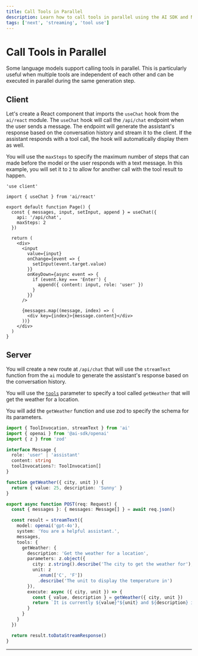 ```yaml
---
title: Call Tools in Parallel
description: Learn how to call tools in parallel using the AI SDK and Next.js
tags: ['next', 'streaming', 'tool use']
---
```


# Call Tools in Parallel

Some language models support calling tools in parallel. This is particularly useful when multiple tools are independent of each other and can be executed in parallel during the same generation step.

<Browser>
  <ChatGeneration
    history={[
      { role: 'User', content: 'How is it going?' },
      { role: 'Assistant', content: 'All good, how may I help you?' }
    ]}
    inputMessage={{
      role: 'User',
      content: 'What is the weather in Paris and New York?'
    }}
    outputMessage={{
      role: 'Assistant',
      content:
        'The weather is 24°C in New York and 25°C in Paris. It is sunny in both cities.'
    }}
  />
</Browser>

## Client

Let's create a React component that imports the `useChat` hook from the `ai/react` module. The `useChat` hook will call the `/api/chat` endpoint when the user sends a message. The endpoint will generate the assistant's response based on the conversation history and stream it to the client. If the assistant responds with a tool call, the hook will automatically display them as well.

You will use the `maxSteps` to specify the maximum number of steps that can made before the model or the user responds with a text message. In this example, you will set it to `2` to allow for another call with the tool result to happen.

```tsx filename='app/page.tsx'
'use client'

import { useChat } from 'ai/react'

export default function Page() {
  const { messages, input, setInput, append } = useChat({
    api: '/api/chat',
    maxSteps: 2
  })

  return (
    <div>
      <input
        value={input}
        onChange={event => {
          setInput(event.target.value)
        }}
        onKeyDown={async event => {
          if (event.key === 'Enter') {
            append({ content: input, role: 'user' })
          }
        }}
      />

      {messages.map((message, index) => (
        <div key={index}>{message.content}</div>
      ))}
    </div>
  )
}
```

## Server

You will create a new route at `/api/chat` that will use the `streamText` function from the `ai` module to generate the assistant's response based on the conversation history.

You will use the [`tools`](/docs/reference/ai-sdk-core/generate-text#tools) parameter to specify a tool called `getWeather` that will get the weather for a location.

You will add the `getWeather` function and use zod to specify the schema for its parameters.

```ts filename='app/api/chat/route.ts'
import { ToolInvocation, streamText } from 'ai'
import { openai } from '@ai-sdk/openai'
import { z } from 'zod'

interface Message {
  role: 'user' | 'assistant'
  content: string
  toolInvocations?: ToolInvocation[]
}

function getWeather({ city, unit }) {
  return { value: 25, description: 'Sunny' }
}

export async function POST(req: Request) {
  const { messages }: { messages: Message[] } = await req.json()

  const result = streamText({
    model: openai('gpt-4o'),
    system: 'You are a helpful assistant.',
    messages,
    tools: {
      getWeather: {
        description: 'Get the weather for a location',
        parameters: z.object({
          city: z.string().describe('The city to get the weather for'),
          unit: z
            .enum(['C', 'F'])
            .describe('The unit to display the temperature in')
        }),
        execute: async ({ city, unit }) => {
          const { value, description } = getWeather({ city, unit })
          return `It is currently ${value}°${unit} and ${description} in ${city}!`
        }
      }
    }
  })

  return result.toDataStreamResponse()
}
```

---

<GithubLink link="https://github.com/vercel/ai/blob/main/examples/next-openai-pages/pages/tools/call-tools-in-parallel/index.tsx" />

